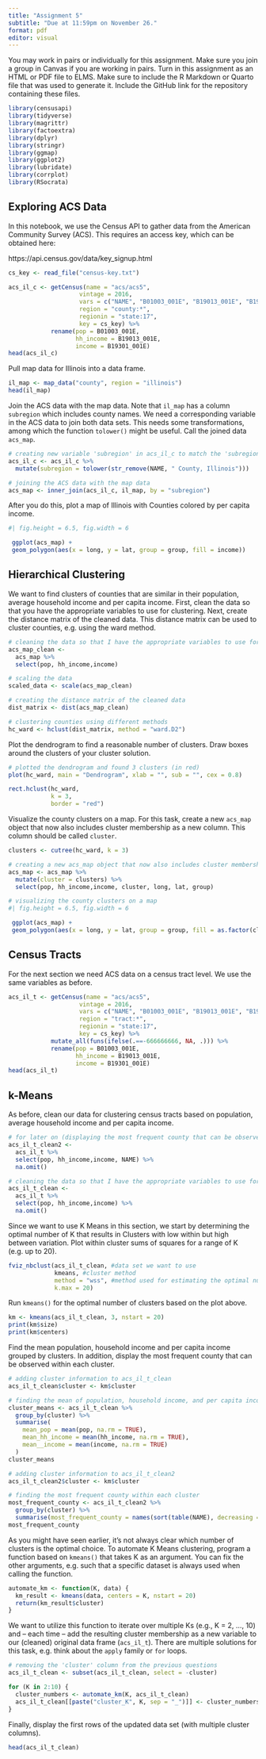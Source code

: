 ```yaml
---
title: "Assignment 5"
subtitle: "Due at 11:59pm on November 26."
format: pdf
editor: visual
---
```


You may work in pairs or individually for this assignment. Make sure you join a group in Canvas if you are working in pairs. Turn in this assignment as an HTML or PDF file to ELMS. Make sure to include the R Markdown or Quarto file that was used to generate it. Include the GitHub link for the repository containing these files.

```r
library(censusapi)
library(tidyverse)
library(magrittr)
library(factoextra)
library(dplyr)
library(stringr)
library(ggmap)
library(ggplot2)
library(lubridate)
library(corrplot)
library(RSocrata)
```

## Exploring ACS Data

In this notebook, we use the Census API to gather data from the American Community Survey (ACS). This requires an access key, which can be obtained here:

https://api.census.gov/data/key_signup.html

```r
cs_key <- read_file("census-key.txt")
```

```r
acs_il_c <- getCensus(name = "acs/acs5",
                    vintage = 2016,
                    vars = c("NAME", "B01003_001E", "B19013_001E", "B19301_001E"),
                    region = "county:*",
                    regionin = "state:17",
                    key = cs_key) %>%
            rename(pop = B01003_001E,
                   hh_income = B19013_001E,
                   income = B19301_001E)
head(acs_il_c)
```

Pull map data for Illinois into a data frame.

```r
il_map <- map_data("county", region = "illinois")
head(il_map)
```

Join the ACS data with the map data. Note that `il_map` has a column `subregion` which includes county names. We need a corresponding variable in the ACS data to join both data sets. This needs some transformations, among which the function `tolower()` might be useful. Call the joined data `acs_map`.

```r
# creating new variable 'subregion' in acs_il_c to match the 'subregion' variable in il_map
acs_il_c <- acs_il_c %>%
  mutate(subregion = tolower(str_remove(NAME, " County, Illinois")))

# joining the ACS data with the map data
acs_map <- inner_join(acs_il_c, il_map, by = "subregion")
```

After you do this, plot a map of Illinois with Counties colored by per capita income.

```r
#| fig.height = 6.5, fig.width = 6

 ggplot(acs_map) + 
 geom_polygon(aes(x = long, y = lat, group = group, fill = income))
```

## Hierarchical Clustering

We want to find clusters of counties that are similar in their population, average household income and per capita income. First, clean the data so that you have the appropriate variables to use for clustering. Next, create the distance matrix of the cleaned data. This distance matrix can be used to cluster counties, e.g. using the ward method.

```r
# cleaning the data so that I have the appropriate variables to use for clustering
acs_map_clean <-
  acs_map %>%
  select(pop, hh_income,income)
```

```r
# scaling the data
scaled_data <- scale(acs_map_clean)

# creating the distance matrix of the cleaned data
dist_matrix <- dist(acs_map_clean)
```

```r
# clustering counties using different methods
hc_ward <- hclust(dist_matrix, method = "ward.D2")
```

Plot the dendrogram to find a reasonable number of clusters. Draw boxes around the clusters of your cluster solution.

```r
# plotted the dendrogram and found 3 clusters (in red)
plot(hc_ward, main = "Dendrogram", xlab = "", sub = "", cex = 0.8)

rect.hclust(hc_ward, 
            k = 3, 
            border = "red")
```

Visualize the county clusters on a map. For this task, create a new `acs_map` object that now also includes cluster membership as a new column. This column should be called `cluster`.

```r
clusters <- cutree(hc_ward, k = 3)

# creating a new acs_map object that now also includes cluster membership as a new column 'cluster'
acs_map <- acs_map %>%
  mutate(cluster = clusters) %>%
  select(pop, hh_income,income, cluster, long, lat, group)
```

```r
# visualizing the county clusters on a map
#| fig.height = 6.5, fig.width = 6

 ggplot(acs_map) + 
 geom_polygon(aes(x = long, y = lat, group = group, fill = as.factor(cluster)))
```

## Census Tracts

For the next section we need ACS data on a census tract level. We use the same variables as before.

```r
acs_il_t <- getCensus(name = "acs/acs5",
                    vintage = 2016,
                    vars = c("NAME", "B01003_001E", "B19013_001E", "B19301_001E"),
                    region = "tract:*",
                    regionin = "state:17",
                    key = cs_key) %>%
            mutate_all(funs(ifelse(.==-666666666, NA, .))) %>%
            rename(pop = B01003_001E,
                   hh_income = B19013_001E,
                   income = B19301_001E)
head(acs_il_t)
```

## k-Means

As before, clean our data for clustering census tracts based on population, average household income and per capita income.

```r
# for later on (displaying the most frequent county that can be observed within each cluster)
acs_il_t_clean2 <-
  acs_il_t %>%
  select(pop, hh_income,income, NAME) %>%
  na.omit()
```

```r
# cleaning the data so that I have the appropriate variables to use for clustering
acs_il_t_clean <-
  acs_il_t %>%
  select(pop, hh_income,income) %>%
  na.omit()
```

Since we want to use K Means in this section, we start by determining the optimal number of K that results in Clusters with low within but high between variation. Plot within cluster sums of squares for a range of K (e.g. up to 20).

```r
fviz_nbclust(acs_il_t_clean, #data set we want to use
             kmeans, #cluster method
             method = "wss", #method used for estimating the optimal number of clusters
             k.max = 20)
```

Run `kmeans()` for the optimal number of clusters based on the plot above.

```r
km <- kmeans(acs_il_t_clean, 3, nstart = 20)
print(km$size)
print(km$centers)
```

Find the mean population, household income and per capita income grouped by clusters. In addition, display the most frequent county that can be observed within each cluster.

```r
# adding cluster information to acs_il_t_clean
acs_il_t_clean$cluster <- km$cluster

# finding the mean of population, household income, and per capita income by cluster
cluster_means <- acs_il_t_clean %>%
  group_by(cluster) %>%
  summarise(
    mean_pop = mean(pop, na.rm = TRUE),
    mean_hh_income = mean(hh_income, na.rm = TRUE),
    mean__income = mean(income, na.rm = TRUE)
  )
cluster_means

# adding cluster information to acs_il_t_clean2
acs_il_t_clean2$cluster <- km$cluster

# finding the most frequent county within each cluster
most_frequent_county <- acs_il_t_clean2 %>%
  group_by(cluster) %>%
  summarise(most_frequent_county = names(sort(table(NAME), decreasing = TRUE))[1])
most_frequent_county

```

As you might have seen earlier, it's not always clear which number of clusters is the optimal choice. To automate K Means clustering, program a function based on `kmeans()` that takes K as an argument. You can fix the other arguments, e.g. such that a specific dataset is always used when calling the function.

```r
automate_km <- function(K, data) {
  km_result <- kmeans(data, centers = K, nstart = 20)
  return(km_result$cluster)
}
```

We want to utilize this function to iterate over multiple Ks (e.g., K = 2, ..., 10) and -- each time -- add the resulting cluster membership as a new variable to our (cleaned) original data frame (`acs_il_t`). There are multiple solutions for this task, e.g. think about the `apply` family or `for` loops.

```r
# removing the 'cluster' column from the previous questions
acs_il_t_clean <- subset(acs_il_t_clean, select = -cluster)
```

```r
for (K in 2:10) {
  cluster_numbers <- automate_km(K, acs_il_t_clean)
  acs_il_t_clean[[paste("cluster_K", K, sep = "_")]] <- cluster_numbers
}
```

Finally, display the first rows of the updated data set (with multiple cluster columns).

```r
head(acs_il_t_clean)
```
